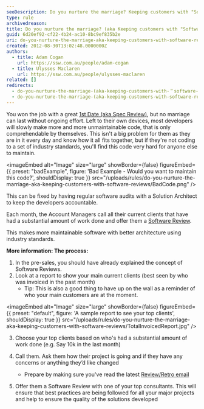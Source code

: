 ```yaml
---
seoDescription: Do you nurture the marriage? Keeping customers with "Software Reviews" ensures maintainable software and better architecture using industry standards.
type: rule
archivedreason:
title: Do you nurture the marriage? (aka Keeping customers with "Software Reviews")
guid: 6d20ef92-cf22-4b24-ac10-8bc9ef835b2e
uri: do-you-nurture-the-marriage-aka-keeping-customers-with-software-reviews
created: 2012-08-30T13:02:48.0000000Z
authors:
  - title: Adam Cogan
    url: https://ssw.com.au/people/adam-cogan
  - title: Ulysses Maclaren
    url: https://ssw.com.au/people/ulysses-maclaren
related: []
redirects:
  - do-you-nurture-the-marriage-(aka-keeping-customers-with-＂software-reviews＂)
  - do-you-nurture-the-marriage-(aka-keeping-customers-with-software-reviews)
---
```


You won the job with a great [1st Date (aka Spec Review)](/do-you-ensure-an-excellent-1st-date-aka-winning-customers-via-a-smaller-specification-review), but no marriage can last without ongoing effort.
Left to their own devices, most developers will slowly make more and more unmaintainable code, that is only comprehendable by themselves. This isn't a big problem for them as they are in it every day and know how it all fits together, but if they're not coding to a set of industry standards, you'll find this code very hard for anyone else to maintain.

<imageEmbed
  alt="Image"
  size="large"
  showBorder={false}
  figureEmbed={{
    preset: "badExample",
    figure: 'Bad Example - Would you want to maintain this code?',
    shouldDisplay: true
  }}
  src="/uploads/rules/do-you-nurture-the-marriage-aka-keeping-customers-with-software-reviews/BadCode.png"
/>

This can be fixed by having regular software audits with a Solution Architect to keep the developers accountable.

Each month, the Account Managers call all their current clients that have had a substantial amount of work done and offer them a [Software Review](/do-you-conduct-an-architecture-review-after-every-sprint).

This makes more maintainable software with better architecture using industry standards.

**More information: The process:**

1. In the pre-sales, you should have already explained the concept of Software Reviews.
2. Look at a report to show your main current clients (best seen by who was invoiced in the past month)
   - Tip: This is also a good thing to have up on the wall as a reminder of who your main customers are at the moment.


<imageEmbed
  alt="Image"
  size="large"
  showBorder={false}
  figureEmbed={{
    preset: "default",
    figure: 'A sample report to see your top clients',
    shouldDisplay: true
  }}
  src="/uploads/rules/do-you-nurture-the-marriage-aka-keeping-customers-with-software-reviews/TotalInvoicedReport.jpg"
/>

3. Choose your top clients based on who's had a substantial amount of work done (e.g. Say 10k in the last month)

4. Call them. Ask them how their project is going and if they have any concerns or anything they’d like changed
   - Prepare by making sure you've read the latest [Review/Retro email](/sprint-review-retro-email)
5. Offer them a Software Review with one of your top consultants.
   This will ensure that best practices are being followed for all your major projects and help to ensure the quality of
   the solutions developed